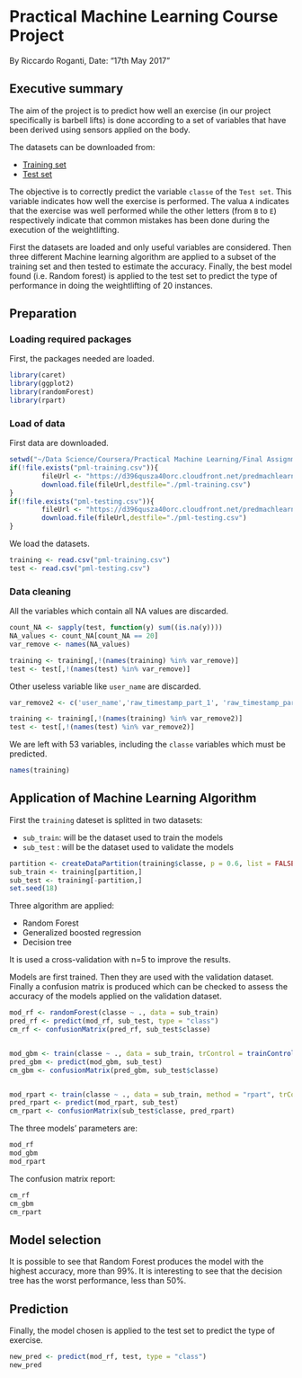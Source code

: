# Practical Machine Learning Course Project
By Riccardo Roganti, Date: "17th May 2017"

## Executive summary
The aim of the project is to predict how well an exercise (in our project specifically is barbell lifts) is done according to a set of variables that have been derived using sensors applied on the body.

The datasets can be downloaded from:

* [Training set](https://d396qusza40orc.cloudfront.net/predmachlearn/pml-training.csv)
* [Test set](https://d396qusza40orc.cloudfront.net/predmachlearn/pml-testing.csv)

The objective is to correctly predict the variable `classe` of the `Test set`.
This variable indicates how well the exercise is performed. The valua `A` indicates that the exercise was well performed while the other letters (from `B` to `E`) respectively indicate that common mistakes has been done during the execution of the weightlifting.

First the datasets are loaded and only useful variables are considered.
Then three different Machine learning algorithm are applied to a subset of the training set and then tested to estimate the accuracy.
Finally, the best model found (i.e. Random forest) is applied to the test set to predict the type of performance in doing the weightlifting of 20 instances.

## Preparation

### Loading required packages
First, the packages needed are loaded. 

```{r, message = F, warning = F}
library(caret)
library(ggplot2)
library(randomForest)
library(rpart)
```

### Load of data
First data are downloaded.

```{r}
setwd("~/Data Science/Coursera/Practical Machine Learning/Final Assignment")
if(!file.exists("pml-training.csv")){
        fileUrl <- "https://d396qusza40orc.cloudfront.net/predmachlearn/pml-training.csv"
        download.file(fileUrl,destfile="./pml-training.csv")
}
if(!file.exists("pml-testing.csv")){
        fileUrl <- "https://d396qusza40orc.cloudfront.net/predmachlearn/pml-testing.csv"
        download.file(fileUrl,destfile="./pml-testing.csv")
}
```

We load the datasets.

```{r}
training <- read.csv("pml-training.csv")
test <- read.csv("pml-testing.csv")
```

### Data cleaning
All the variables which contain all NA values are discarded.

```{r}
count_NA <- sapply(test, function(y) sum((is.na(y))))
NA_values <- count_NA[count_NA == 20]
var_remove <- names(NA_values)

training <- training[,!(names(training) %in% var_remove)]
test <- test[,!(names(test) %in% var_remove)]
```

Other useless variable like `user_name` are discarded.

```{r}
var_remove2 <- c('user_name','raw_timestamp_part_1', 'raw_timestamp_part_2', 'cvtd_timestamp', 'new_window', 'num_window', 'X')

training <- training[,!(names(training) %in% var_remove2)]
test <- test[,!(names(test) %in% var_remove2)]
```

We are left with 53 variables, including the `classe` variables which must be predicted.

```{r}
names(training)
```

## Application of Machine Learning Algorithm

First the `training` dateset is splitted in two datasets:

* `sub_train`: will be the dataset used to train the models
* `sub_test` : will be the dataset used to validate the models

```{r}
partition <- createDataPartition(training$classe, p = 0.6, list = FALSE)
sub_train <- training[partition,]
sub_test <- training[-partition,]
set.seed(18)
```


Three algorithm are applied:

* Random Forest
* Generalized boosted regression
* Decision tree

It is used a cross-validation with n=5 to improve the results.

Models are first trained. Then they are used with the validation dataset. Finally a confusion matrix is produced which can be checked to assess the accuracy of the models applied on the validation dataset.

```{r, message = F, warning = FALSE, echo = FALSE}
mod_rf <- randomForest(classe ~ ., data = sub_train)
pred_rf <- predict(mod_rf, sub_test, type = "class")
cm_rf <- confusionMatrix(pred_rf, sub_test$classe)


mod_gbm <- train(classe ~ ., data = sub_train, trControl = trainControl(method = "cv", number = 5), method='gbm',  verbose = FALSE)
pred_gbm <- predict(mod_gbm, sub_test)
cm_gbm <- confusionMatrix(pred_gbm, sub_test$classe)


mod_rpart <- train(classe ~ ., data = sub_train, method = "rpart", trControl = trainControl(method = "cv", number = 5))
pred_rpart <- predict(mod_rpart, sub_test)
cm_rpart <- confusionMatrix(sub_test$classe, pred_rpart)
```

The three models' parameters are:

```{r}
mod_rf
mod_gbm
mod_rpart
```

The confusion matrix report:

```{r}
cm_rf
cm_gbm
cm_rpart
```

## Model selection
It is possible to see that Random Forest produces the model with the highest accuracy, more than 99%.
It is interesting to see that the decision tree has the worst performance, less than 50%.

## Prediction
Finally, the model chosen is applied to the test set to predict the type of exercise.

```{r}
new_pred <- predict(mod_rf, test, type = "class")
new_pred
```